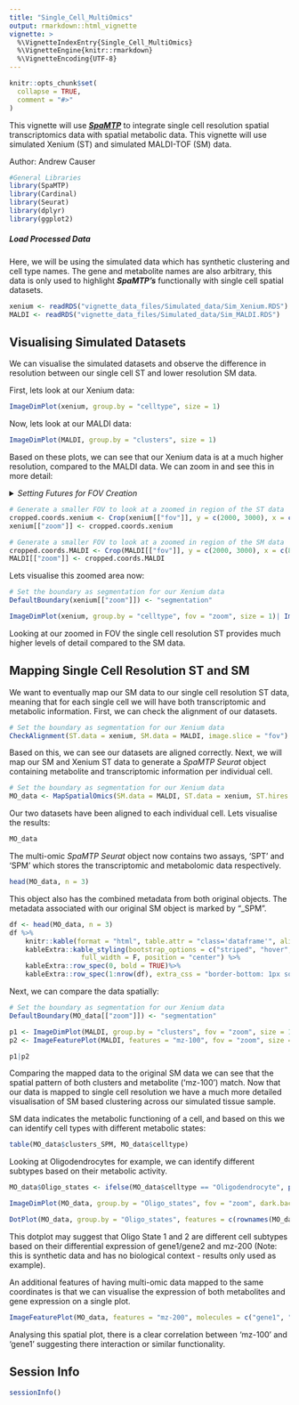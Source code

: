 ```yaml
---
title: "Single_Cell_MultiOmics"
output: rmarkdown::html_vignette
vignette: >
  %\VignetteIndexEntry{Single_Cell_MultiOmics}
  %\VignetteEngine{knitr::rmarkdown}
  %\VignetteEncoding{UTF-8}
---
```


```r
knitr::opts_chunk$set(
  collapse = TRUE,
  comment = "#>"
)
```


This vignette will use [***SpaMTP***](https://github.com/GenomicsMachineLearning/SpaMTP) to integrate single cell resolution spatial transcriptomics data with spatial metabolic data. This vignette will use simulated Xenium (ST) and simulated MALDI-TOF (SM) data.

Author: Andrew Causer

```r
#General Libraries
library(SpaMTP)
library(Cardinal)
library(Seurat)
library(dplyr)
library(ggplot2)
```


##### Load Processed Data

Here, we will be using the simulated data which has synthetic clustering and cell type names. The gene and metabolite names are also arbitrary, this data is only used to highlight ***SpaMTP's*** functionally with single cell spatial datasets. 

```r
xenium <- readRDS("vignette_data_files/Simulated_data/Sim_Xenium.RDS")
MALDI <- readRDS("vignette_data_files/Simulated_data/Sim_MALDI.RDS")
```  


## Visualising Simulated Datasets

We can visualise the simulated datasets and observe the difference in resolution between our single cell ST and lower resolution SM data.

First, lets look at our Xenium data:

```r
ImageDimPlot(xenium, group.by = "celltype", size = 1)
```

Now, lets look at our MALDI data:

```r
ImageDimPlot(MALDI, group.by = "clusters", size = 1)
```



Based on these plots, we can see that our Xenium data is at a much higher resolution, compared to the MALDI data. We can zoom in and see this in more detail:

<details>
  <summary>*Setting Futures for FOV Creation*</summary>
```r
# Futures may be required to use Seurat's `Crop()` function

library(future)
plan("multicore", workers = 16) # Use all 16 cores

# Each core can have up to 16 GB of memory (16 GB / 16 cores)
options(future.globals.maxSize = 16000 * 1024^2) # 16 GB per core

```

</details> 

```r
# Generate a smaller FOV to look at a zoomed in region of the ST data
cropped.coords.xenium <- Crop(xenium[["fov"]], y = c(2000, 3000), x = c(8500, 9500), coords = "tissue")
xenium[["zoom"]] <- cropped.coords.xenium

# Generate a smaller FOV to look at a zoomed in region of the SM data
cropped.coords.MALDI <- Crop(MALDI[["fov"]], y = c(2000, 3000), x = c(8500, 9500), coords = "tissue")
MALDI[["zoom"]] <- cropped.coords.MALDI
```

Lets visualise this zoomed area now:
```r
# Set the boundary as segmentation for our Xenium data
DefaultBoundary(xenium[["zoom"]]) <- "segmentation"

ImageDimPlot(xenium, group.by = "celltype", fov = "zoom", size = 1)| ImageDimPlot(MALDI, group.by = "clusters", fov = "zoom", size = 2)
```
Looking at our zoomed in FOV the single cell resolution ST provides much higher levels of detail compared to the SM data. 


## Mapping Single Cell Resolution ST and SM

We want to eventually map our SM data to our single cell resolution ST data, meaning that for each single cell we will have both transcriptomic and metabolic information. First, we can check the alignment of our datasets. 

```r
# Set the boundary as segmentation for our Xenium data
CheckAlignment(ST.data = xenium, SM.data = MALDI, image.slice = "fov") & coord_flip()
```

Based on this, we can see our datasets are aligned correctly. Next, we will map our SM and Xenium ST data to generate a *SpaMTP* *Seurat* object containing metabolite and transcriptomic information per individual cell. 

```r
# Set the boundary as segmentation for our Xenium data
MO_data <- MapSpatialOmics(SM.data = MALDI, ST.data = xenium, ST.hires = TRUE, SM.assay = "Spatial",ST.assay = "Xenium", SM.fov = "fov", ST.image = "fov")
```

Our two datasets have been aligned to each individual cell. Lets visualise the results:

```r
MO_data
```
The multi-omic *SpaMTP* *Seurat* object now contains two assays, 'SPT' and 'SPM' which stores the transcriptomic and metabolomic data respectively. 

```r
head(MO_data, n = 3)
```

This object also has the combined metadata from both original objects. The metadata associated with our original SM object is marked by "_SPM".

```r
df <- head(MO_data, n = 3)
df %>%
    knitr::kable(format = "html", table.attr = "class='dataframe'", align = "c") %>%
    kableExtra::kable_styling(bootstrap_options = c("striped", "hover", "condensed", "responsive"),
                  full_width = F, position = "center") %>%
    kableExtra::row_spec(0, bold = TRUE)%>%
    kableExtra::row_spec(1:nrow(df), extra_css = "border-bottom: 1px solid #ddd; border-top: 1px solid #ddd;")
```


Next, we can compare the data spatially:

```r
# Set the boundary as segmentation for our Xenium data
DefaultBoundary(MO_data[["zoom"]]) <- "segmentation"

p1 <- ImageDimPlot(MALDI, group.by = "clusters", fov = "zoom", size = 1.5, dark.background = F)/ ImageDimPlot(MO_data, group.by = "clusters_SPM", fov = "zoom", dark.background = F)
p2 <- ImageFeaturePlot(MALDI, features = "mz-100", fov = "zoom", size = 1.5, dark.background = F)/ ImageFeaturePlot(MO_data, features = "mz-100", fov = "zoom", dark.background = F)

p1|p2
```

Comparing the mapped data to the original SM data we can see that the spatial pattern of both clusters and metabolite ('mz-100') match. Now that our data is mapped to single cell resolution we have a much more detailed visualisation of SM based clustering across our simulated tissue sample. 


SM data indicates the metabolic functioning of a cell, and based on this we can identify cell types with different metabolic states:

```r
table(MO_data$clusters_SPM, MO_data$celltype)
```
Looking at Oligodendrocytes for example, we can identify different subtypes based on their metabolic activity. 


```r
MO_data$Oligo_states <- ifelse(MO_data$celltype == "Oligodendrocyte", paste0("Oligo State: ", MO_data$clusters_SPM),  "Other")

ImageDimPlot(MO_data, group.by = "Oligo_states", fov = "zoom", dark.background = F, cols = c("grey", "red", "blue", "yellow", "green", "pink"))
```

```r
DotPlot(MO_data, group.by = "Oligo_states", features = c(rownames(MO_data[["SPT"]]), "spm_mz-200"))
```
This dotplot may suggest that Oligo State 1 and 2 are different cell subtypes based on their differential expression of gene1/gene2 and mz-200 (Note: this is synthetic data and has no biological context - results only used as example).



An additional features of having multi-omic data mapped to the same coordinates is that we can visualise the expression of both metabolites and gene expression on a single plot. 

```r

ImageFeaturePlot(MO_data, features = "mz-200", molecules = c("gene1", "gene2"), fov = "zoom", mols.cols = c("blue", "green"))
```
Analysing this spatial plot, there is a clear correlation between 'mz-100' and 'gene1' suggesting there interaction or similar functionality. 


## Session Info

```r
sessionInfo()
```


